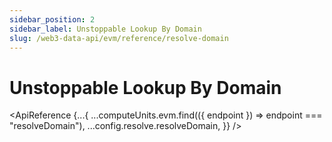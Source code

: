 ```yaml
---
sidebar_position: 2
sidebar_label: Unstoppable Lookup By Domain
slug: /web3-data-api/evm/reference/resolve-domain
---
```



# Unstoppable Lookup By Domain

<ApiReference
  {...{
    ...computeUnits.evm.find(({ endpoint }) => endpoint === "resolveDomain"),
    ...config.resolve.resolveDomain,
  }}
/>
